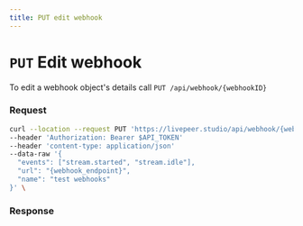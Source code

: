 ```yaml
---
title: PUT edit webhook
---
```


# `PUT` Edit webhook

To edit a webhook object's details call `PUT /api/webhook/{webhookID}`

### Request

```bash
curl --location --request PUT 'https://livepeer.studio/api/webhook/{webhookID}' \
--header 'Authorization: Bearer $API_TOKEN'
--header 'content-type: application/json'
--data-raw '{
  "events": ["stream.started", "stream.idle"],
  "url": "{webhook_endpoint}",
  "name": "test webhooks"
}' \
```

### Response

